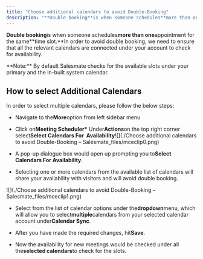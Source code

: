 ```yaml
---
title: "Choose additional calendars to avoid Double-Booking"
description: "**Double booking**is when someone schedules**more than one**appointment for the same**time slot.**In order to avoid double booking, we need to ensure"
---
```


**Double booking**is when someone schedules**more than one**appointment for the same**time slot.**In order to avoid double booking, we need to ensure that all the relevant calendars are connected under your account to check for availability.

<Note>
  **Note:** By default Salesmate checks for the available slots under your
  primary and the in-built system calendar.
</Note>

## How to select Additional Calendars

In order to select multiple calendars, please follow the below steps:

- Navigate to the**More**option from left sidebar menu

- Click on**Meeting Scheduler\*** Under**Actions**on the top right corner select**Select Calendars For  Availability**![](./Choose additional calendars to avoid Double-Booking – Salesmate_files/mceclip0.png)

- A pop-up dialogue box would open up prompting you to**Select Calendars For Availability**.

- Selecting one or more calendars from the available list of calendars will share your availability with visitors and will avoid double booking.

![](./Choose additional calendars to avoid Double-Booking – Salesmate_files/mceclip1.png)

- Select from the list of calendar options under the**dropdown**menu, which will allow you to select**multiple**calendars from your selected calendar account under**Calendar Sync**.

- After you have made the required changes, hit**Save**.

- Now the availability for new meetings would be checked under all the**selected calendars**to check for the slots.
